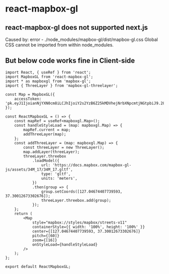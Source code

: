 # react-mapbox-gl


<Seo title="react-mapbox-gl" path="/examples/react-mapbox-gl" />

## react-mapbox-gl does not supported next.js

Caused by:
error - ./node_modules/mapbox-gl/dist/mapbox-gl.css
Global CSS cannot be imported from within node_modules.

## But below code works fine in Client-side

```tsx
import React, { useRef } from 'react';
import MapboxGL from 'react-mapbox-gl';
import * as mapboxgl from 'mapbox-gl';
import { ThreeLayer } from 'mapbox-gl-threelayer';

const Map = MapboxGL({
	accessToken: 'pk.eyJ1IjoianNjYXN0cm8iLCJhIjoiY2s2YzB6Z25kMDVhejNrbXNpcmtjNGtpbiJ9.28ynPf1Y5Q8EyB_moOHylw',
});

const ReactMapboxGL = () => {
	const mapRef = useRef<mapboxgl.Map>();
	const handleStyleLoad = (map: mapboxgl.Map) => {
		mapRef.current = map;
		addThreeLayer(map);
	};
	const addThreeLayer = (map: mapboxgl.Map) => {
		const threeLayer = new ThreeLayer();
		map.addLayer(threeLayer);
		threeLayer.threebox
			.loadModel({
				url: 'https://docs.mapbox.com/mapbox-gl-js/assets/34M_17/34M_17.gltf',
				type: 'gltf',
				units: 'meters',
			})
			.then(group => {
				group.setCoords([127.04674407739593, 37.30012673302676]);
				threeLayer.threebox.add(group);
			});
	};
	return (
		<Map
			style="mapbox://styles/mapbox/streets-v11"
			containerStyle={{ width: '100%', height: '100%' }}
			center={[127.04674407739593, 37.30012673302676]}
			pitch={[60]}
			zoom={[16]}
			onStyleLoad={handleStyleLoad}
		/>
	);
};

export default ReactMapboxGL;
```
